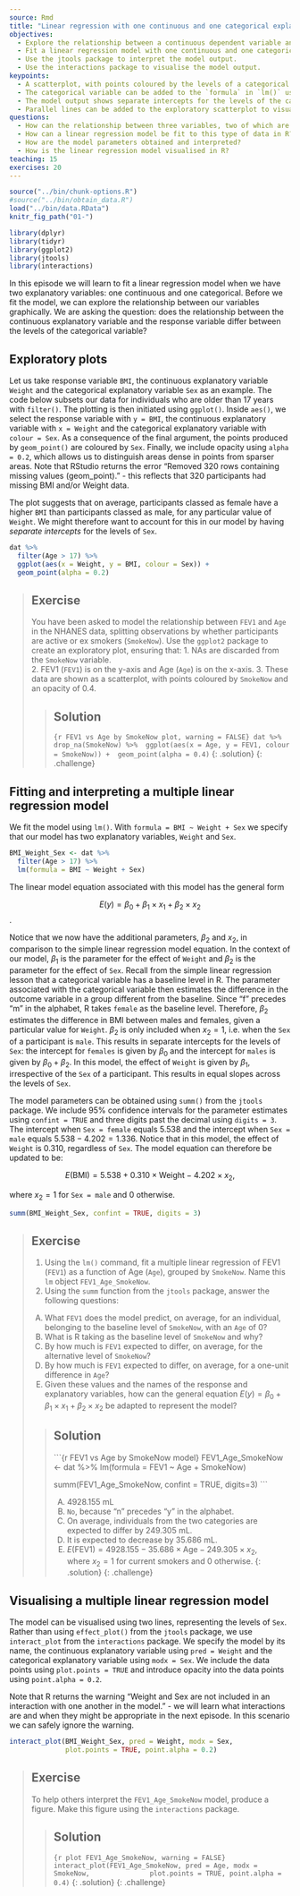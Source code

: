 ---
source: Rmd
title: "Linear regression with one continuous and one categorical explanatory variable"
objectives:
  - Explore the relationship between a continuous dependent variable and two explanatory variables, one continuous and one categorical, using ggplot2. 
  - Fit a linear regression model with one continuous and one categorical explanatory variable using lm(). 
  - Use the jtools package to interpret the model output. 
  - Use the interactions package to visualise the model output.
keypoints:
  - A scatterplot, with points coloured by the levels of a categorical variable, can be used to explore the relationship between two continuous variables and a categorical variable.
  - The categorical variable can be added to the `formula` in `lm()` using a `+`.
  - The model output shows separate intercepts for the levels of the categorical variable. The slope across the levels of the categorical variable is held constant. 
  - Parallel lines can be added to the exploratory scatterplot to visualise the linear regression model. 
questions:
  - How can the relationship between three variables, two of which are continuous and one of which is categorical, be visualised in R?
  - How can a linear regression model be fit to this type of data in R?
  - How are the model parameters obtained and interpreted?
  - How is the linear regression model visualised in R?
teaching: 15
exercises: 20
---

```{r, include=FALSE}
source("../bin/chunk-options.R")
#source("../bin/obtain_data.R")
load("../bin/data.RData")
knitr_fig_path("01-")

library(dplyr)
library(tidyr)
library(ggplot2)
library(jtools)
library(interactions)
```

In this episode we will learn to fit a linear regression model when we have two explanatory variables: one continuous and one categorical. Before we fit the model, we can explore the relationship between our variables graphically. We are asking the question: does the relationship between the continuous explanatory variable and the response variable differ between the levels of the categorical variable?


## Exploratory plots
Let us take response variable `BMI`, the continuous explanatory variable `Weight` and the categorical explanatory variable `Sex` as an example. The code below subsets our data for individuals who are older than 17 years with `filter()`. The plotting is then initiated using `ggplot()`. Inside `aes()`, we select the response variable with `y = BMI`, the continuous explanatory variable with `x = Weight` and the categorical explanatory variable with `colour = Sex`. As a consequence of the final argument, the points produced by `geom_point()` are coloured by `Sex`. Finally, we include opacity using `alpha = 0.2`, which allows us to distinguish areas dense in points from sparser areas. Note that RStudio returns the error "Removed 320 rows containing missing values (geom_point)." - this reflects that 320 participants had missing BMI and/or Weight data. 

The plot suggests that on average, participants classed as female have a higher `BMI` than participants classed as male, for any particular value of `Weight`. We might therefore want to account for this in our model by having *separate intercepts* for the levels of `Sex`.

```{r BMI_Weight_Sex exploratory plot, warning = FALSE}
dat %>%
  filter(Age > 17) %>%
  ggplot(aes(x = Weight, y = BMI, colour = Sex)) +
  geom_point(alpha = 0.2) 
```

> ## Exercise  
> You have been asked to model the relationship between `FEV1`
> and `Age` in the NHANES data, splitting observations by whether
> participants are active or ex smokers (`SmokeNow`). Use the `ggplot2`
> package to create an exploratory plot, ensuring that:
> 1. NAs are discarded from the `SmokeNow` variable.  
> 2. FEV1 (`FEV1`) is on the y-axis and Age (`Age`) is on the x-axis.
> 3. These data are shown as a scatterplot, with points coloured by 
> `SmokeNow` and an opacity of 0.4.
>
> > ## Solution
> > 
> > ```{r FEV1 vs Age by SmokeNow plot, warning = FALSE}
> > dat %>%
> >  drop_na(SmokeNow) %>%
> >  ggplot(aes(x = Age, y = FEV1, colour = SmokeNow)) +
> >  geom_point(alpha = 0.4)
> > ```
> {: .solution}
{: .challenge}

## Fitting and interpreting a multiple linear regression model
We fit the model using `lm()`. With `formula = BMI ~ Weight + Sex` we specify that our model has two explanatory variables, `Weight` and `Sex`. 

```{r fit BMI_Weight_Sex}
BMI_Weight_Sex <- dat %>%
  filter(Age > 17) %>%
  lm(formula = BMI ~ Weight + Sex)
```

The linear model equation associated with this model has the general form

$$E(y) = \beta_0 + \beta_1 \times x_1 + \beta_2 \times x_2$$.

Notice that we now have the additional parameters, $\beta_2$ and $x_2$, in comparison to the simple linear regression model equation. In the context of our model, $\beta_1$ is the parameter for the effect of `Weight` and $\beta_2$ is the parameter for the effect of `Sex`. Recall from the simple linear regression lesson that a categorical variable has a baseline level in R. The parameter associated with the categorical variable then estimates the difference in the outcome variable in a group different from the baseline. Since "f" precedes "m" in the alphabet, R takes `female` as the baseline level. Therefore, $\beta_2$ estimates the difference in BMI between males and females, given a particular value for `Weight`. $\beta_2$ is only included when $x_2 = 1$, i.e. when the `Sex` of a participant is `male`. This results in separate intercepts for the levels of `Sex`: the intercept for `females` is given by $\beta_0$ and the intercept for `males` is given by $\beta_0 + \beta_2$. In this model, the effect of `Weight` is given by $\beta_1$, irrespective of the `Sex` of a participant. This results in equal slopes across the levels of `Sex`. 

The model parameters can be obtained using `summ()` from the `jtools` package. We include 95% confidence intervals for the parameter estimates using `confint = TRUE` and three digits past the decimal using `digits = 3`. The intercept when `Sex = female` equals $5.538$ and the intercept when `Sex = male` equals $5.538 - 4.202 = 1.336$. Notice that in this model, the effect of `Weight` is $0.310$, regardless of `Sex`. The model equation can therefore be updated to be:

$$E(\text{BMI}) = 5.538 + 0.310 \times \text{Weight} -4.202 \times x_2,$$  

where $x_2 = 1$ for `Sex = male` and $0$ otherwise. 


```{r summ BMI_Weight_Sex}
summ(BMI_Weight_Sex, confint = TRUE, digits = 3)
```

> ## Exercise  
> 1. Using the `lm()` command, fit a multiple linear regression of FEV1
> (`FEV1`) as a function of Age (`Age`), grouped by `SmokeNow`.
> Name this `lm` object `FEV1_Age_SmokeNow`.  
> 2. Using the `summ` function from the `jtools` package, answer the following questions:
>   
> A) What `FEV1` does the model predict, on average,
> for an individual, belonging to the baseline level of `SmokeNow`,
> with an `Age` of 0?  
> B) What is R taking as the baseline level of `SmokeNow` and why?  
> C) By how much is `FEV1` expected to differ, on average, for
> the alternative level of `SmokeNow`?  
> D) By how much is `FEV1` expected to differ, on average, for
> a one-unit difference in `Age`?  
> E) Given these values and the names of the response and explanatory
> variables, how can the general equation $E(y) = \beta_0 + {\beta}_1 
> \times x_1 + {\beta}_2 \times x_2$ be adapted to represent the model? 
>
> > ## Solution
> > 
> > ```{r FEV1 vs Age by SmokeNow model}
> > FEV1_Age_SmokeNow <- dat %>%
> >   lm(formula = FEV1 ~ Age + SmokeNow)
> > 
> > summ(FEV1_Age_SmokeNow, confint = TRUE, digits=3)
> > ```
> > 
> > A) 4928.155 mL  
> > B) `No`, because "n" precedes "y" in the alphabet.  
> > C) On average, individuals from the two categories are expected to differ
> > by 249.305 mL.  
> > D) It is expected to decrease by 35.686 mL.  
> > E) $E(\text{FEV1}) = 4928.155 - 35.686 \times \text{Age} - 249.305 \times x_2$,  
> > where $x_2 = 1$ for current smokers and 
> > $0$ otherwise.
> {: .solution}
{: .challenge}

## Visualising a multiple linear regression model
The model can be visualised using two lines, representing the levels of `Sex`. Rather than using `effect_plot()` from the `jtools` package, we use `interact_plot` from the `interactions` package. We specify the model by its name, the continuous explanatory variable using `pred = Weight` and the categorical explanatory variable using `modx = Sex`. We include the data points using `plot.points = TRUE` and introduce opacity into the data points using `point.alpha = 0.2`. 

Note that R returns the warning "Weight and Sex are not included in an interaction with one another in the model." - we will learn what interactions are and when they might be appropriate in the next episode. In this scenario we can safely ignore the warning.

```{r effect_plot BMI_Weight_Sex, warning = FALSE}
interact_plot(BMI_Weight_Sex, pred = Weight, modx = Sex,
              plot.points = TRUE, point.alpha = 0.2)
```


> ## Exercise  
> To help others interpret the `FEV1_Age_SmokeNow` model, produce a figure. 
> Make this figure using the `interactions` package.
>
> > ## Solution
> > ```{r plot FEV1_Age_SmokeNow, warning = FALSE}
> > interact_plot(FEV1_Age_SmokeNow, pred = Age, modx = SmokeNow,
> >               plot.points = TRUE, point.alpha = 0.4)
> > ```
> {: .solution}
{: .challenge}


